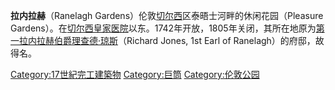 {{unreferenced|time=2015-03-20T01:08:04+00:00}}
'''拉内拉赫'''（Ranelagh Gardens）伦敦[[車路士_(倫敦)|切尔西]]区泰晤士河畔的休闲花园（Pleasure Gardens）。在[[切尔西皇家医院|切尔西皇家医院]]以东。1742年开放，1805年关闭，其所在地原为[[第一拉内拉赫伯爵理查德·琼斯|第一拉内拉赫伯爵理查德·琼斯]]（Richard Jones, 1st Earl of Ranelagh）的府邸，故得名。

[[Category:17世紀完工建築物|Category:17世紀完工建築物]]
[[Category:巨筒|Category:巨筒]]
[[Category:伦敦公园|Category:伦敦公园]]